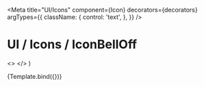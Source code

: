 

<Meta
  title="UI/Icons"
  component={Icon}
  decorators={decorators}
  argTypes={{
    className: {
      control: 'text',
    },
  }}
/>

# UI / Icons / IconBellOff

  <>
    <Icon className={className} />
    <Icon className="icon-medium cursor-pointer hover:bg-selected" />
    <Icon className="icon-white bg-red" />
  </>
)

<Canvas withToolbar>
  <Story name="BellOff">{Template.bind({})}</Story>
</Canvas>

<ArgsTable story="BellOff" />
